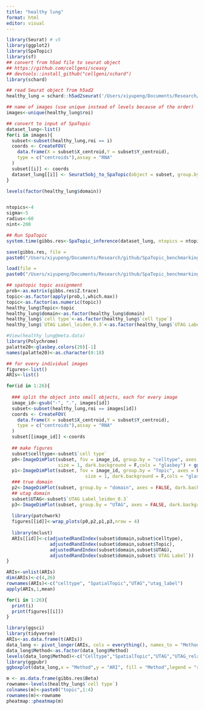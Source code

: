 ```yaml
---
title: "healthy lung"
format: html
editor: visual
---
```


```r
library(Seurat) # v5
library(ggplot2)
library(SpaTopic)
library(sf)
## convert from h5ad file to seurat object
## https://github.com/cellgeni/sceasy
## devtools::install_github("cellgeni/schard")
library(schard)

## read Seurat object from h5ad2
healthy_lung = schard::h5ad2seurat('/Users/xiyupeng/Documents/Research/github/SpaTopic_benchmarking/data/healthy_lung/healthy_lung_adata_labeled.h5ad')

## name of images (use unique instead of levels because of the order)
images<-unique(healthy_lung$roi)

## convert to input of SpaTopic
dataset_lung<-list()
for(i in images){
  subset<-subset(healthy_lung,roi == i)
  coords <- CreateFOV(
    data.frame(X = subset$X_centroid,Y = subset$Y_centroid),
    type = c("centroids"),assay = "RNA"
  )
  subset[[i]] <- coords
  dataset_lung[[i]] <- Seurat5obj_to_SpaTopic(object = subset, group.by = "cell type",image = i)
}

levels(factor(healthy_lung$domain))


ntopics<-4
sigma<-5
radius<-60
nint<-200
```

```r
## Run SpaTopic
system.time(gibbs.res<-SpaTopic_inference(dataset_lung, ntopics = ntopics, sigma = sigma, region_radius = radius, ninit = nint))

save(gibbs.res, file = 
paste0("/Users/xiyupeng/Documents/Research/github/SpaTopic_benchmarking/data/healthy_lung/gibbs_result_spatopic.rdata"))
```

```r
load(file = 
paste0("/Users/xiyupeng/Documents/Research/github/SpaTopic_benchmarking/data/healthy_lung/gibbs_result_spatopic.rdata"))

## spatopic topic assignment
prob<-as.matrix(gibbs.res$Z.trace)
topic<-as.factor(apply(prob,1,which.max))
topic<-as.factor(as.numeric(topic))
healthy_lung$Topic<-topic
healthy_lung$domain<-as.factor(healthy_lung$domain)
healthy_lung$`cell type`<-as.factor(healthy_lung$`cell type`)
healthy_lung$`UTAG Label_leiden_0.3`<-as.factor(healthy_lung$`UTAG Label_leiden_0.3`)

#View(healthy_lung@meta.data)
library(Polychrome)
palatte20<-glasbey.colors(20)[-1]
names(palatte20)<-as.character(0:18)

## for every individual images
figures<-list()
ARIs<-list()

for(id in 1:26){
  
  ### split the object into small objects, each for every image
  image_id<-gsub("-", ".", images[id])
  subset<-subset(healthy_lung,roi == images[id])
  coords <- CreateFOV(
    data.frame(X = subset$X_centroid,Y = subset$Y_centroid),
    type = c("centroids"),assay = "RNA"
  )
  subset[[image_id]] <-coords
  
  ## make figures
  subset$celltype<-subset$`cell type`
  p0<-ImageDimPlot(subset, fov = image_id, group.by = "celltype", axes = FALSE, 
                   size = 1, dark.background = F,cols = "glasbey") + ggtitle("Celltype") 
  p1<-ImageDimPlot(subset, fov = image_id, group.by = "Topic", axes = FALSE, 
                             size = 1, dark.background = F,cols = "glasbey") + ggtitle("SpatialTopic") 
  ### true domain
  p2<-ImageDimPlot(subset, group.by = "domain", axes = FALSE, dark.background = F,size = 1,cols = "glasbey")+ggtitle("Manual") 
  ## utag domain
  subset$UTAG<-subset$`UTAG Label_leiden_0.3`
  p3<-ImageDimPlot(subset, group.by = "UTAG", axes = FALSE, dark.background = F,size = 1,cols = palatte20)+ggtitle("UTAG")
  
  library(patchwork)
  figures[[id]]<-wrap_plots(p0,p2,p1,p3,nrow = 4)
  
  library(mclust)
  ARIs[[id]]<-c(adjustedRandIndex(subset$domain,subset$celltype),
                adjustedRandIndex(subset$domain,subset$Topic),
                adjustedRandIndex(subset$domain,subset$UTAG),
                adjustedRandIndex(subset$domain,subset$`UTAG Label`))
}

ARIs<-unlist(ARIs)
dim(ARIs)<-c(4,26)
rownames(ARIs)<-c("celltype", "SpatialTopic","UTAG","utag_label")
apply(ARIs,1,mean)
```

```r
for(i in 1:26){
  print(i)
  print(figures[[i]])
}
```

```r
library(ggsci)
library(tidyverse)
ARIs<-as.data.frame(t(ARIs))
data_long <- pivot_longer(ARIs, cols = everything(), names_to = "Method", values_to = "ARI",names_prefix = "Column")
data_long$Method<-as.factor(data_long$Method)
levels(data_long$Method)<-c("Celltype","SpatialTopic","UTAG","UTAG_relabel")
library(ggpubr)
ggboxplot(data_long,x = "Method",y = "ARI", fill = "Method",legend = "right")+scale_fill_npg()+ylab("Adjusted Rand Index")

m <- as.data.frame(gibbs.res$Beta)
rowname<-levels(healthy_lung$`cell type`)
colnames(m)<-paste0("topic",1:4)
rownames(m)<-rowname
pheatmap::pheatmap(m)
```